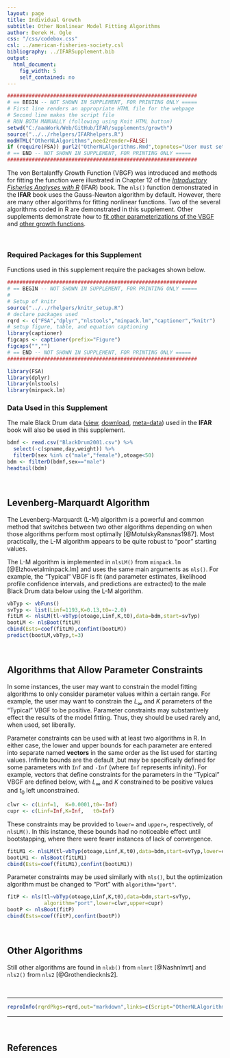 ```yaml
---
layout: page
title: Individual Growth
subtitle: Other Nonlinear Model Fitting Algorithms
author: Derek H. Ogle
css: "/css/codebox.css"
csl: ../american-fisheries-society.csl
bibliography: ../IFARSupplement.bib
output: 
  html_document: 
    fig_width: 5
    self_contained: no
---
```

```r
##############################################################
# == BEGIN -- NOT SHOWN IN SUPPLEMENT, FOR PRINTING ONLY =====
# First line renders an appropriate HTML file for the webpage
# Second line makes the script file
# RUN BOTH MANUALLY (following using Knit HTML button)
setwd("C:/aaaWork/Web/GitHub/IFAR/supplements/growth")
source("../../rhelpers/IFARhelpers.R")
modHTML("OtherNLAlgorithms",need2render=FALSE)
if (require(FSA)) purl2("OtherNLAlgorithms.Rmd",topnotes="User must set working directory appropriately.")
# == END -- NOT SHOWN IN SUPPLEMENT, FOR PRINTING ONLY =====
##############################################################
```

The von Bertalanffy Growth Function (VBGF) was introduced and methods for fitting the function were illustrated in Chapter 12 of the [*Introductory Fisheries Analyses with R*](http://derekogle.com/IFAR/) (IFAR) book.  The `nls()` function demonstrated in the **IFAR** book uses the Gauss-Newton algorithm by default.  However, there are many other algorithms for fitting nonlinear functions.  Two of the several algorithms coded in R are demonstrated in this supplement.  Other supplements demonstrate how to [fit other parameterizations of the VBGF](OtherVBGFParams.html) and [other growth functions](OtherGrowthFuns.html).

\ 

### Required Packages for this Supplement
Functions used in this supplement require the packages shown below.

```r
##############################################################
# == BEGIN -- NOT SHOWN IN SUPPLEMENT, FOR PRINTING ONLY =====
# 
# Setup of knitr
source("../../rhelpers/knitr_setup.R")
# declare packages used
rqrd <- c("FSA","dplyr","nlstools","minpack.lm","captioner","knitr")
# setup figure, table, and equation captioning
library(captioner)
figcaps <- captioner(prefix="Figure")
figcaps("","")
# == END -- NOT SHOWN IN SUPPLEMENT, FOR PRINTING ONLY =====
##############################################################
```
```r
library(FSA)
library(dplyr)
library(nlstools)
library(minpack.lm)
```

### Data Used in this Supplement
  
The male Black Drum data ([view](https://github.com/droglenc/FSAdata/blob/master/data-raw/BlackDrum2001.csv), [download](https://raw.githubusercontent.com/droglenc/FSAdata/master/data-raw/BlackDrum2001.csv), [meta-data](http://derekogle.com/fishR/data/data-html/BlackDrum2001.html)) used in the **IFAR** book will also be used in this supplement.
```r
bdmf <- read.csv("BlackDrum2001.csv") %>%
  select(-c(spname,day,weight)) %>%
  filterD(sex %in% c("male","female"),otoage<50)
bdm <- filterD(bdmf,sex=="male")
headtail(bdm)
```

\ 

## Levenberg-Marquardt Algorithm

The Levenberg-Marquardt (L-M) algorithm is a powerful and common method that switches between two other algorithms depending on when those algorithms perform most optimally [@MotulskyRansnas1987].  Most practically, the L-M algorithm appears to be quite robust to "poor" starting values.

The L-M algorithm is implemented in `nlsLM()` from `minpack.lm` [@Elzhovetalminpack.lm] and uses the same main arguments as `nls()`.  For example, the "Typical" VBGF is fit (and parameter estimates, likelihood profile confidence intervals, and predictions are extracted) to the male Black Drum data below using the L-M algorithm.

```r
vbTyp <- vbFuns()
svTyp <- list(Linf=1193,K=0.13,t0=-2.0)
fitLM <- nlsLM(tl~vbTyp(otoage,Linf,K,t0),data=bdm,start=svTyp)
bootLM <- nlsBoot(fitLM)
cbind(Ests=coef(fitLM),confint(bootLM))
predict(bootLM,vbTyp,t=3)
```

\ 

## Algorithms that Allow Parameter Constraints

In some instances, the user may want to constrain the model fitting algorithms to only consider parameter values within a certain range.  For example, the user may want to constrain the $L_{\infty}$ and $K$ parameters of the "Typical" VBGF to be positive.  Parameter constraints may substantively effect the results of the model fitting.  Thus, they should be used rarely and, when used, set liberally.

Parameter constraints can be used with at least two algorithms in R.  In either case, the lower and upper bounds for each parameter are entered into separate named **vectors** in the same order as the list used for starting values.  Infinite bounds are the default ,but may be specifically defined for some parameters with `Inf` and `-Inf` (where `Inf` represents infinity).  For example, vectors that define constraints for the parameters in the "Typical" VBGF are defined below, with $L_\infty$ and $K$ constrained to be positive values and $t_{0}$ left unconstrained.
```r
clwr <- c(Linf=1,  K=0.0001,t0=-Inf)
cupr <- c(Linf=Inf,K=Inf,   t0=Inf)
```

These constraints may be provided to `lower=` and `upper=`, respectively, of `nlsLM()`.  In this instance, these bounds had no noticeable effect until bootstapping, where there were fewer instances of lack of convergence.
```r
fitLM1 <- nlsLM(tl~vbTyp(otoage,Linf,K,t0),data=bdm,start=svTyp,lower=clwr,upper=cupr)
bootLM1 <- nlsBoot(fitLM1)
cbind(Ests=coef(fitLM1),confint(bootLM1))
```

Parameter constraints may be used similarly with `nls()`, but the optimization algorithm must be changed to "Port" with `algorithm="port"`.
```r
fitP <- nls(tl~vbTyp(otoage,Linf,K,t0),data=bdm,start=svTyp,
            algorithm="port",lower=clwr,upper=cupr)
bootP <- nlsBoot(fitP)
cbind(Ests=coef(fitP),confint(bootP))
```

\ 

## Other Algorithms

Still other algorithms are found in `nlxb()` from `nlmrt` [@Nashnlmrt] and `nls2()` from `nls2` [@Grothendiecknls2].

\ 

--------------------------------------------------------------

```r
reproInfo(rqrdPkgs=rqrd,out="markdown",links=c(Script="OtherNLAlgorithms.R",RMarkdown="OtherNLAlgorithms.Rmd"))
```

--------------------------------------------------------------

\ 

## References
